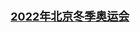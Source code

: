 <div align=center style="text-align:center; font-size:large; font-weight:bolder;">
[[2022年冬季奥林匹克运动会|2022年北京冬季奥运会]]
</div>